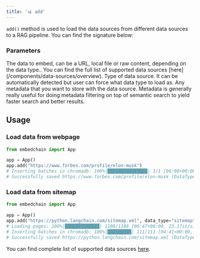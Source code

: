 ```yaml
---
title: '📊 add'
---
```


`add()` method is used to load the data sources from different data sources to a RAG pipeline. You can find the signature below:

### Parameters

<ParamField path="source" type="str">
    The data to embed, can be a URL, local file or raw content, depending on the data type.. You can find the full list of supported data sources [here](/components/data-sources/overview).
</ParamField>
<ParamField path="data_type" type="str" optional>
    Type of data source. It can be automatically detected but user can force what data type to load as.
</ParamField>
<ParamField path="metadata" type="dict" optional>
    Any metadata that you want to store with the data source. Metadata is generally really useful for doing metadata filtering on top of semantic search to yield faster search and better results.
</ParamField>

## Usage

### Load data from webpage

```python Code example
from embedchain import App

app = App()
app.add("https://www.forbes.com/profile/elon-musk")
# Inserting batches in chromadb: 100%|███████████████| 1/1 [00:00<00:00,  1.19it/s]
# Successfully saved https://www.forbes.com/profile/elon-musk (DataType.WEB_PAGE). New chunks count: 4
```

### Load data from sitemap

```python Code example
from embedchain import App

app = App()
app.add("https://python.langchain.com/sitemap.xml", data_type="sitemap")
# Loading pages: 100%|█████████████| 1108/1108 [00:47<00:00, 23.17it/s]
# Inserting batches in chromadb: 100%|█████████| 111/111 [04:41<00:00,  2.54s/it]
# Successfully saved https://python.langchain.com/sitemap.xml (DataType.SITEMAP). New chunks count: 11024
```

You can find complete list of supported data sources [here](/components/data-sources/overview).
